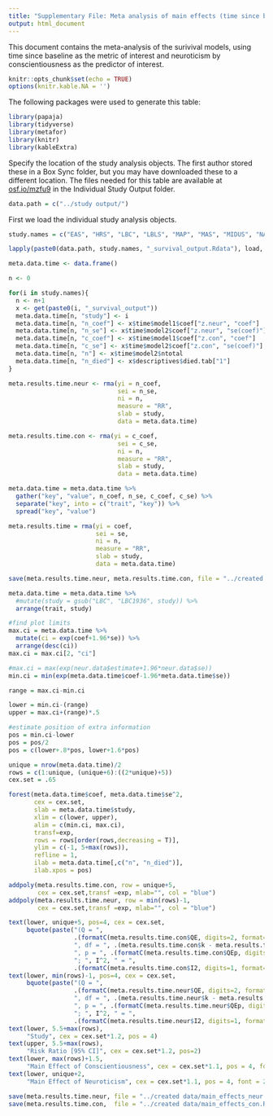 ```yaml
---
title: "Supplementary File: Meta analysis of main effects (time since baseline as metric)"
output: html_document
---
```

This document contains the meta-analysis of the surivival models, using time since baseline as the metric of interest and neuroticism by conscientiousness as the predictor of interest.

```r
knitr::opts_chunk$set(echo = TRUE)
options(knitr.kable.NA = '')
```

The following packages were used to generate this table: 

```r
library(papaja)
library(tidyverse)
library(metafor)
library(knitr)
library(kableExtra)
```

Specify the location of the study analysis objects. The first author stored these in a Box Sync folder, but you may have downloaded these to a different location. The files needed for this table are available at [osf.io/mzfu9](https://osf.io/mzfu9/) in the Individual Study Output folder.

```r
data.path = c("../study output/")
```

First we load the individual study analysis objects.

```r
study.names = c("EAS", "HRS", "LBC", "LBLS", "MAP", "MAS", "MIDUS", "NAS", "OATS", "ROS", "SLS", "WLS")

lapply(paste0(data.path, study.names, "_survival_output.Rdata"), load, .GlobalEnv)
```


```r
meta.data.time <- data.frame()

n <- 0

for(i in study.names){
  n <- n+1
  x <- get(paste0(i, "_survival_output"))
  meta.data.time[n, "study"] <- i
  meta.data.time[n, "n_coef"] <- x$time$model1$coef["z.neur", "coef"]
  meta.data.time[n, "n_se"] <- x$time$model2$coef["z.neur", "se(coef)"]
  meta.data.time[n, "c_coef"] <- x$time$model1$coef["z.con", "coef"]
  meta.data.time[n, "c_se"] <- x$time$model2$coef["z.con", "se(coef)"]
  meta.data.time[n, "n"] <- x$time$model2$ntotal
  meta.data.time[n, "n_died"] <- x$descriptives$died.tab["1"]
}

meta.results.time.neur <- rma(yi = n_coef, 
                              sei = n_se, 
                              ni = n,  
                              measure = "RR",
                              slab = study, 
                              data = meta.data.time)

meta.results.time.con <- rma(yi = c_coef, 
                              sei = c_se, 
                              ni = n,  
                              measure = "RR",
                              slab = study, 
                              data = meta.data.time)

meta.data.time = meta.data.time %>%
  gather("key", "value", n_coef, n_se, c_coef, c_se) %>%
  separate("key", into = c("trait", "key")) %>%
  spread("key", "value")

meta.results.time = rma(yi = coef, 
                        sei = se, 
                        ni = n,  
                        measure = "RR",
                        slab = study, 
                        data = meta.data.time)
```

```r
save(meta.results.time.neur, meta.results.time.con, file = "../created data/main_effects_rma.Rdata")
```


```r
meta.data.time = meta.data.time %>%
  #mutate(study = gsub("LBC", "LBC1936", study)) %>%
  arrange(trait, study)

#find plot limits
max.ci = meta.data.time %>%
  mutate(ci = exp(coef+1.96*se)) %>%
  arrange(desc(ci))
max.ci = max.ci[2, "ci"]

#max.ci = max(exp(neur.data$estimate+1.96*neur.data$se))
min.ci = min(exp(meta.data.time$coef-1.96*meta.data.time$se))

range = max.ci-min.ci

lower = min.ci-(range)
upper = max.ci+(range)*.5

#estimate position of extra information
pos = min.ci-lower
pos = pos/2
pos = c(lower+.8*pos, lower+1.6*pos)

unique = nrow(meta.data.time)/2
rows = c(1:unique, (unique+6):((2*unique)+5))
cex.set = .65

forest(meta.data.time$coef, meta.data.time$se^2,
       cex = cex.set,
       slab = meta.data.time$study,
       xlim = c(lower, upper),
       alim = c(min.ci, max.ci),
       transf=exp,
       rows = rows[order(rows,decreasing = T)],
       ylim = c(-1, 5+max(rows)),
       refline = 1,
       ilab = meta.data.time[,c("n", "n_died")],
       ilab.xpos = pos)

addpoly(meta.results.time.con, row = unique+5, 
        cex = cex.set,transf =exp, mlab="", col = "blue")
addpoly(meta.results.time.neur, row = min(rows)-1, 
        cex = cex.set,transf =exp, mlab="", col = "blue")

text(lower, unique+5, pos=4, cex = cex.set,
     bquote(paste("(Q = ",
                  .(formatC(meta.results.time.con$QE, digits=2, format="f")),
                  ", df = ", .(meta.results.time.con$k - meta.results.time.con$p),
                  ", p = ", .(formatC(meta.results.time.con$QEp, digits=2, format="f")), 
                  "; ", I^2, " = ",
                  .(formatC(meta.results.time.con$I2, digits=1, format="f")), "%)")))
text(lower, min(rows)-1, pos=4, cex = cex.set,
     bquote(paste("(Q = ",
                  .(formatC(meta.results.time.neur$QE, digits=2, format="f")),
                  ", df = ", .(meta.results.time.neur$k - meta.results.time.neur$p),
                  ", p = ", .(formatC(meta.results.time.neur$QEp, digits=2, format="f")), 
                  "; ", I^2, " = ",
                  .(formatC(meta.results.time.neur$I2, digits=1, format="f")), "%)")))
text(lower, 5.5+max(rows),
     "Study", cex = cex.set*1.2, pos = 4)
text(upper, 5.5+max(rows),
     "Risk Ratio [95% CI]", cex = cex.set*1.2, pos=2)
text(lower, max(rows)+1.5,
     "Main Effect of Conscientiousness", cex = cex.set*1.1, pos = 4, font = 2)
text(lower, unique+2,
     "Main Effect of Neuroticism", cex = cex.set*1.1, pos = 4, font = 2)

```

```r
save(meta.results.time.neur, file = "../created data/main_effects_neur.Rdata")
save(meta.results.time.con,  file = "../created data/main_effects_con.Rdata")
```


